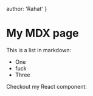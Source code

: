 author: 'Rahat'
}

# My MDX page

This is a list in markdown:

- One
- fuck
- Three

Checkout my React component:
